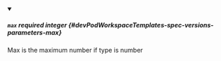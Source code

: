 
<details className="config-field" data-expandable="false" open>
<summary>

##### `max` <span className="config-field-required" data-required="false">required</span> <span className="config-field-type">integer</span> <span className="config-field-default"></span> <span className="config-field-enum"></span> {#devPodWorkspaceTemplates-spec-versions-parameters-max}

Max is the maximum number if type is number

</summary>



</details>
